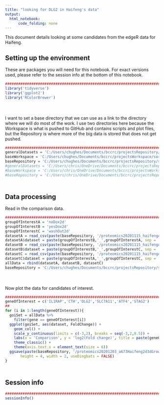 ```yaml
---
title: "looking for DLG2 in Haifeng's data"
output:
  html_notebook:
      code_folding: none
---
```


This document details looking at some candidates from the edgeR data for Haifeng.

## Setting up the environment

These are packages you will need for this notebook. For exact versions used, please refer to the session info at the bottom of this notebook.

```r
##########################################################################################
library('tidyverse')
library('ggplot2')
library('RColorBrewer')
```

<div style="margin-bottom:50px;"></div>

I want to set a base directory that we can use as a link to the directory where we will do most of the work. I use two directories here because the Workspace is what is pushed to GitHub and contains scripts and plot files, but the Repository is where more of the big data is stored that does not get pushed.

```r
##########################################################################################
generalDatasets = 'C:/Users/chughes/Documents/bccrc/projectsRepository/generalDatasets'
baseWorkspace = 'C:/Users/chughes/Documents/bccrc/projectsWorkspace/sorensenLab/relatedToDlg2'
baseRepository = 'C:/Users/chughes/Documents/bccrc/projectsRepository/sorensenLab/relatedToOthers'
#generalDatasets = 'C:/Users/chris/OneDrive/Documents/bccrc/projectsRepository/generalDatasets'
#baseWorkspace = 'C:/Users/chris/OneDrive/Documents/bccrc/projectsWorkspace/sorensenLab/relatedToYbx1'
#baseRepository = 'C:/Users/chris/OneDrive/Documents/bccrc/projectsRepository/sorensenLab/relatedToYbx1'
```

<div style="margin-bottom:50px;"></div>

## Data processing

Read in the comparison data.

```r
##########################################################################################
groupOfInterestA = 'noDox2d'
groupOfInterestB = 'yesDox2d'
groupOfInterestC = 'washOut2d'
datasetA = read_csv(paste(baseRepository, '/proteomics20201115_haifengA673Dox2d3dSetA/dataset_edgerIrs_',groupOfInterestB,'-',groupOfInterestA,'.csv', sep = ''))
datasetA$dataset = paste(groupOfInterestB,'_',groupOfInterestA, sep = '')
datasetB = read_csv(paste(baseRepository, '/proteomics20201115_haifengA673Dox2d3dSetA/dataset_edgerIrs_',groupOfInterestB,'-',groupOfInterestC,'.csv', sep = ''))
datasetB$dataset = paste(groupOfInterestB,'_',groupOfInterestC, sep = '')
datasetC = read_csv(paste(baseRepository, '/proteomics20201115_haifengA673Dox2d3dSetA/dataset_edgerIrs_',groupOfInterestA,'-',groupOfInterestC,'.csv', sep = ''))
datasetC$dataset = paste(groupOfInterestA,'_',groupOfInterestC, sep = '')
allData = rbind(datasetA, datasetB, datasetC)
baseRepository = 'C:/Users/chughes/Documents/bccrc/projectsRepository/sorensenLab/relatedToDlg2'
```

<div style="margin-bottom:50px;"></div>

Now plot the data for candidates of interest.

```r
##########################################################################################
geneOfInterest = c('IL1RAP','CTH','DLG2','SLC7A11','ATF4','STAG2')
##
for (i in 1:length(geneOfInterest)){
  goiSet = allData %>%
    filter(gene == geneOfInterest[i])
  ggplot(goiSet, aes(dataset, FoldChange)) +
    geom_col() +
    scale_y_continuous(limits = c(-3,2), breaks = seq(-3,2,0.5)) +
    labs(x = 'Comparison', y = 'log2(Fold change)', title = paste(geneOfInterest[i],' comparison plot', sep = '')) +
    theme_classic() +
    theme(axis.text.x = element_text(size = 6))
  ggsave(paste(baseRepository, '/proteomics20201203_a673Haifeng2d3dGrowth/barplot_a673EwsFli1Comparison2d_',geneOfInterest[i],'.pdf', sep = ''),
       height = 4, width = 2, useDingbats = FALSE)
}
```



<div style="margin-bottom:50px;"></div>

## Session info

```r
##########################################################################################
sessionInfo()
```
